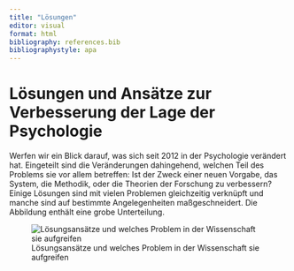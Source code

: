 ```yaml
---
title: "Lösungen"
editor: visual
format: html
bibliography: references.bib
bibliographystyle: apa
---
```


# Lösungen und Ansätze zur Verbesserung der Lage der Psychologie {#sec-losungen}

Werfen wir ein Blick darauf, was sich seit 2012 in der Psychologie verändert hat. Eingeteilt sind die Veränderungen dahingehend, welchen Teil des Problems sie vor allem betreffen: Ist der Zweck einer neuen Vorgabe, das System, die Methodik, oder die Theorien der Forschung zu verbessern? Einige Lösungen sind mit vielen Problemen gleichzeitig verknüpft und manche sind auf bestimmte Angelegenheiten maßgeschneidert. Die Abbildung enthält eine grobe Unterteilung.

![Lösungsansätze und welches Problem in der Wissenschaft sie aufgreifen](images/lösungsansätze.png)

## 
